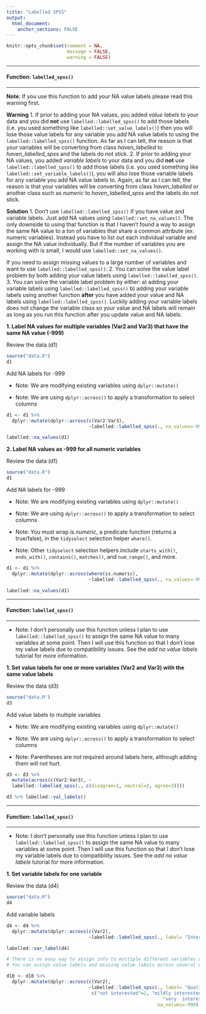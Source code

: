 ```yaml
---
title: "Labelled SPSS"
output: 
  html_document:
    anchor_sections: FALSE
---
```


```r
knitr::opts_chunk$set(comment = NA,
                      message = FALSE,
                      warning = FALSE)
```


---
  
#### Function: `labelled_spss()`

---

**Note**: If you use this function to add your NA value labels please read this warning first.

**Warning**
  1. If prior to adding your NA values, you added *value labels* to your data and you did **not** use `labelled::labelled_spss()` to add those labels (i.e. you used something like `labelled::set_value_labels()`) then you will lose those value labels for any variable you add NA value labels to using the `labelled::labelled_spss()` function. As far as I can tell, the reason is that your variables will be converting from class *haven_labelled* to *haven_labelled_spss* and the labels do not stick. 
2. If prior to adding your NA values, you added *variable labels* to your data and you did **not** use `labelled::labelled_spss()` to add those labels (i.e. you used something like `labelled::set_variable_labels()`), you will also lose those variable labels for any variable you add NA value labels to. Again, as far as I can tell, the reason is that your variables will be converting from class *haven_labelled* or another class such as *numeric* to *haven_labelled_spss* and the labels do not stick. 

**Solution**
  1. Don't use `labelled::labelled_spss()` if you have value and variable labels. Just add NA values using `labelled::set_na_values()`. The only downside to using that function is that I haven't found a way to assign the same NA value to a ton of variables that share a common attribute (ex: numeric variables). Instead you have to list out each individual variable and assign the NA value individually. But if the number of variables you are working with is small, I would use `labelled::set_na_values()`.

If you need to assign missing values to a large number of variables and want to use `labelled::labelled_spss()`:
  2. You can solve the value label problem by both adding your value labels using `labelled::labelled_spss()`.
3. You can solve the variable label problem by either:
  a) adding your variable labels using `labelled::labelled_spss()`
b) adding your variable labels using another function **after** you have added your value and NA labels using `labelled::labelled_spss()`. Luckily adding your variable labels does not change the variable class so your value and NA labels will remain as long as you run this function after you update value and NA labels.


**1\. Label NA values for multiple variables (Var2 and Var3) that have the same NA value (-999)**
  
Review the data (d1)

```r

source("data.R")
d1

```

Add NA labels for -999

* Note: We are modifying existing variables using `dplyr::mutate()`

* Note: We are using `dplyr::across()` to apply a transformation to select columns

```r

d1 <- d1 %>% 
  dplyr::mutate(dplyr::across(c(Var2:Var3), 
                              ~labelled::labelled_spss(., na_values=-999)))

labelled::na_values(d1)

```


**2\. Label NA values as -999 for all numeric variables**
  
  Review the data (d1)

```r

source("data.R")
d1

```

Add NA labels for -999

* Note: We are modifying existing variables using `dplyr::mutate()`

* Note: We are using `dplyr::across()` to apply a transformation to select columns

* Note: You must wrap *is.numeric*, a predicate function (returns a true/false), in the `tidyselect` selection helper `where()`.

* Note: Other `tidyselect` selection helpers include `starts_with()`, `ends_with()`, `contains()`, `matches()`, and `num_range()`, and more.

```r

d1 <- d1 %>% 
  dplyr::mutate(dplyr::across(where(is.numeric), 
                              ~labelled::labelled_spss(., na_values=-999)))

labelled::na_values(d1)

```



---

#### Function: `labelled_spss()`

---

* Note: I don't personally use this function unless I plan to use `labelled::labelled_spss()` to assign the same NA value to many variables at some point. Then I will use this function so that I don't lose my value labels due to compatibility issues. See the *add na value labels* tutorial for more information.

**1\. Set value labels for one or more variables (Var2 and Var3) with the same value labels**

Review the data (d3)

```r

source("data.R")
d3

```

Add value labels to multiple variables

* Note: We are modifying existing variables using `dplyr::mutate()`

* Note: We are using `dplyr::across()` to apply a transformation to select columns

* Note: Parentheses are *not* required around labels here, although adding them will not hurt.

```r

d3 <- d3 %>%
  mutate(across(c(Var2:Var3), ~
  labelled::labelled_spss(., c(disagree=1, neutral=2, agree=3))))

d3 %>% labelled::val_labels()

```

---

#### Function: `labelled_spss()`

---

* Note: I don't personally use this function unless I plan to use `labelled::labelled_spss()` to assign the same NA value to many variables at some point. Then I will use this function so that I don't lose my variable labels due to compatibility issues. See the *add na value labels* tutorial for more information.

**1\. Set variable labels for one variable**

Review the data (d4)

```r

source("data.R")
d4

```

Add variable labels



```r

d4 <- d4 %>% 
  dplyr::mutate(dplyr::across(c(Var2), 
                              ~labelled::labelled_spss(., label= "Interest in homework")))

labelled::var_label(d4)

```



```r

# There is no easy way to assign info to multiple different variables using labelled_spss
# You can assign value labels and missing value labels across several of the same variables, but that leaves out the variable labels then

d10 <- d10 %>% 
  dplyr::mutate(dplyr::across(c(Var2), 
                              ~labelled::labelled_spss(., label= "Quality",
                               c("not interested"=1, "mildly interested"=2, 
                                                         "very  interested"=3),
                                                       na_values=-999)))


```

